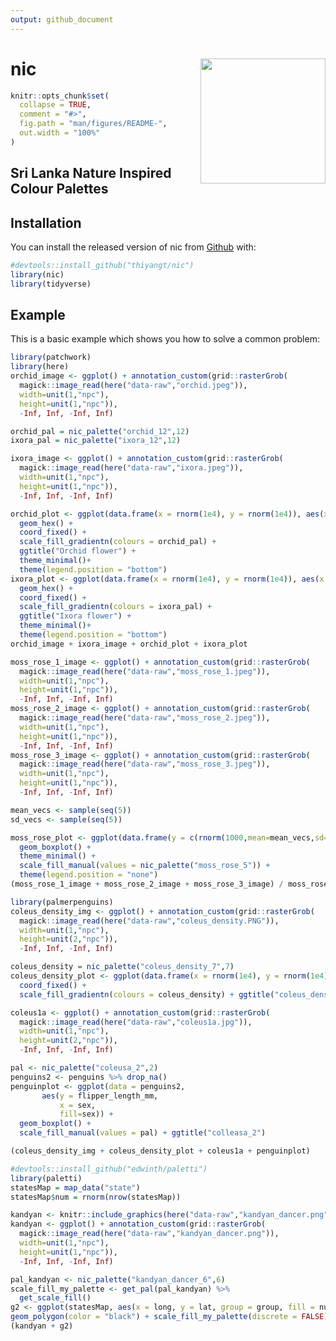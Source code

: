 ```yaml
---
output: github_document
---
```


# nic <img src="hex/hexsticker.png" align="right" height="200"/>

<!-- README.md is generated from README.Rmd. Please edit that file -->

```r
knitr::opts_chunk$set(
  collapse = TRUE,
  comment = "#>",
  fig.path = "man/figures/README-",
  out.width = "100%"
)
```


<!-- badges: start -->
<!-- badges: end -->

## Sri Lanka Nature Inspired Colour Palettes

## Installation

You can install the released version of nic from [Github](https://github.com/thiyangt/nic) with:

```r
#devtools::install_github("thiyangt/nic")
library(nic)
library(tidyverse)
```

## Example

This is a basic example which shows you how to solve a common problem:

```r
library(patchwork)
library(here)
orchid_image <- ggplot() + annotation_custom(grid::rasterGrob(
  magick::image_read(here("data-raw","orchid.jpeg")),
  width=unit(1,"npc"),
  height=unit(1,"npc")),
  -Inf, Inf, -Inf, Inf)

orchid_pal = nic_palette("orchid_12",12)
ixora_pal = nic_palette("ixora_12",12)

ixora_image <- ggplot() + annotation_custom(grid::rasterGrob(
  magick::image_read(here("data-raw","ixora.jpeg")),
  width=unit(1,"npc"),
  height=unit(1,"npc")),
  -Inf, Inf, -Inf, Inf)

orchid_plot <- ggplot(data.frame(x = rnorm(1e4), y = rnorm(1e4)), aes(x = x, y = y)) +
  geom_hex() +
  coord_fixed() +
  scale_fill_gradientn(colours = orchid_pal) + 
  ggtitle("Orchid flower") +
  theme_minimal()+
  theme(legend.position = "bottom")
ixora_plot <- ggplot(data.frame(x = rnorm(1e4), y = rnorm(1e4)), aes(x = x, y = y)) +
  geom_hex() +
  coord_fixed() +
  scale_fill_gradientn(colours = ixora_pal) + 
  ggtitle("Ixora flower") +
  theme_minimal()+
  theme(legend.position = "bottom")
orchid_image + ixora_image + orchid_plot + ixora_plot
```

```r
moss_rose_1_image <- ggplot() + annotation_custom(grid::rasterGrob(
  magick::image_read(here("data-raw","moss_rose_1.jpeg")),
  width=unit(1,"npc"),
  height=unit(1,"npc")),
  -Inf, Inf, -Inf, Inf)
moss_rose_2_image <- ggplot() + annotation_custom(grid::rasterGrob(
  magick::image_read(here("data-raw","moss_rose_2.jpeg")),
  width=unit(1,"npc"),
  height=unit(1,"npc")),
  -Inf, Inf, -Inf, Inf)
moss_rose_3_image <- ggplot() + annotation_custom(grid::rasterGrob(
  magick::image_read(here("data-raw","moss_rose_3.jpeg")),
  width=unit(1,"npc"),
  height=unit(1,"npc")),
  -Inf, Inf, -Inf, Inf)

mean_vecs <- sample(seq(5))
sd_vecs <- sample(seq(5))

moss_rose_plot <- ggplot(data.frame(y = c(rnorm(1000,mean=mean_vecs,sd=sd_vecs)),x = sample(LETTERS[1:5],1000,replace=TRUE)),aes(x = x,y = y,fill = x)) + 
  geom_boxplot() + 
  theme_minimal() +
  scale_fill_manual(values = nic_palette("moss_rose_5")) +
  theme(legend.position = "none")
(moss_rose_1_image + moss_rose_2_image + moss_rose_3_image) / moss_rose_plot
```


```r
library(palmerpenguins)
coleus_density_img <- ggplot() + annotation_custom(grid::rasterGrob(
  magick::image_read(here("data-raw","coleus_density.PNG")),
  width=unit(1,"npc"),
  height=unit(2,"npc")),
  -Inf, Inf, -Inf, Inf)

coleus_density = nic_palette("coleus_density_7",7)
coleus_density_plot <- ggplot(data.frame(x = rnorm(1e4), y = rnorm(1e4)), aes(x = x, y = y)) + geom_hex() +
  coord_fixed() +
  scale_fill_gradientn(colours = coleus_density) + ggtitle("coleus_density_7")

coleus1a <- ggplot() + annotation_custom(grid::rasterGrob(
  magick::image_read(here("data-raw","coleus1a.jpg")),
  width=unit(1,"npc"),
  height=unit(2,"npc")),
  -Inf, Inf, -Inf, Inf)

pal <- nic_palette("coleusa_2",2)
penguins2 <- penguins %>% drop_na()
penguinplot <- ggplot(data = penguins2, 
       aes(y = flipper_length_mm,
           x = sex,
           fill=sex)) +
  geom_boxplot() +
  scale_fill_manual(values = pal) + ggtitle("colleasa_2")

(coleus_density_img + coleus_density_plot + coleus1a + penguinplot)
```

```r
#devtools::install_github("edwinth/paletti")
library(paletti)
statesMap = map_data("state")
statesMap$num = rnorm(nrow(statesMap))

kandyan <- knitr::include_graphics(here("data-raw","kandyan_dancer.png"))
kandyan <- ggplot() + annotation_custom(grid::rasterGrob(
  magick::image_read(here("data-raw","kandyan_dancer.png")),
  width=unit(1,"npc"),
  height=unit(1,"npc")),
  -Inf, Inf, -Inf, Inf)

pal_kandyan <- nic_palette("kandyan_dancer_6",6)
scale_fill_my_palette <- get_pal(pal_kandyan) %>%
  get_scale_fill()
g2 <- ggplot(statesMap, aes(x = long, y = lat, group = group, fill = num)) + 
geom_polygon(color = "black") + scale_fill_my_palette(discrete = FALSE)
(kandyan + g2)
```

